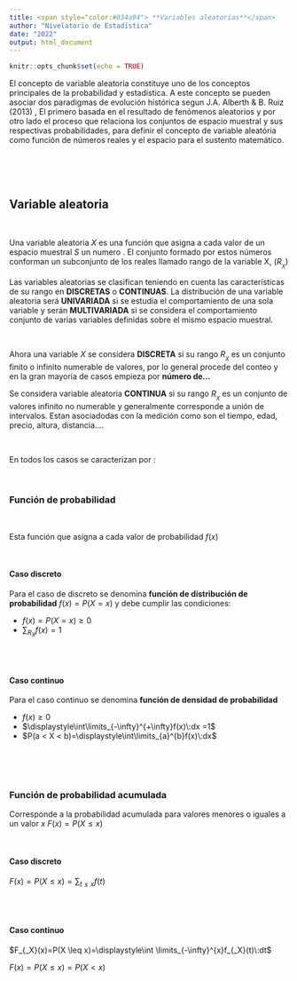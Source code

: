 ```yaml
---
title: <span style="color:#034a94"> **Variables aleatorias**</span>
author: "Nivelatorio de Estadística"
date: "2022"
output: html_document
---
```


```r
knitr::opts_chunk$set(echo = TRUE)
```

El concepto de variable aleatoria constituye uno de los conceptos principales de la probabilidad y estadística. A este concepto se pueden asociar dos paradigmas de evolución histórica segun J.A. Alberth & B. Ruiz (2013) , El primero basada en el resultado de fenómenos aleatorios y por otro lado el proceso que relaciona los conjuntos de espacio muestral y sus respectivas probabilidades, para definir el concepto de variable aleatória como función de números reales y  el espacio para el sustento matemático. 

<br/><br/><br/>

## **Variable aleatoria**

<br/>

Una variable aleatoria $X$ es una función que asigna a cada valor de un espacio muestral $S$ un numero . El conjunto formado por estos números conforman un subconjunto de los  reales llamado rango de la variable X, ($R_{_{X}}$) 

Las variables aleatorias se clasifican teniendo en cuenta las características de su rango en **DISCRETAS** o **CONTINUAS**. La distribución de una variable aleatoria será **UNIVARIADA** si se estudia el comportamiento de una sola variable y serán **MULTIVARIADA** si se considera el comportamiento conjunto de varias variables definidas sobre el mismo espacio muestral.


<br/>

Ahora una variable $X$ se considera **DISCRETA** si su rango $R_{_{X}}$ es un conjunto finito o infinito numerable de valores, por lo general procede del conteo y en la gran mayoria de casos empieza por **número de...**

Se considera variable aleatoria  **CONTINUA** si su rango $R_{_{X}}$ es un conjunto de valores infinito no numerable y generalmente corresponde a unión de intervalos. Estan asociadodas con la medición como son el tiempo, edad, precio, altura, distancia....

<br/>

En todos los casos se caracterizan por :

<br/>

### **Función de probabilidad**

<br/>

Esta función que asigna a cada valor de probabilidad  $f(x)$

<br/>

#### **Caso discreto**

Para el caso de discreto se denomina **función de distribución de probabilidad** $f(x) = P(X = x)$ y debe cumplir las condiciones:
    
* $f(x) = P(X=x) \geq 0$
* $\displaystyle\sum_{R_X} f(x) = 1$ 

<br/><br/>  
  
#### **Caso continuo**  

Para el caso continuo se denomina **función de densidad de probabilidad**

* $f(x) \geq 0$
* $\displaystyle\int\limits_{-\infty}^{+\infty}f(x)\:dx =1$
* $P(a < X < b)=\displaystyle\int\limits_{a}^{b}f(x)\:dx$


<br/><br/><br/>

### **Función de probabilidad acumulada**

Corresponde a la probabilidad acumulada para valores menores o iguales a un valor $x$
$F(x)=P(X\leq x)$

<br/>

#### **Caso discreto**

$F(x)=P(X\leq x)=\sum _{t \leq x}f(t)$

<br/><br/>

#### **Caso continuo**  

$F_{_X}(x)=P(X \leq x)=\displaystyle\int \limits_{-\infty}^{x}f_{_X}(t)\:dt$

$F(x) = P(X \leq x) = P(X < x)$
<br/><br/>


